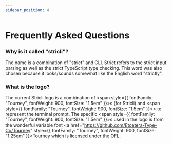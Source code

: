 ```yaml
---
sidebar_position: 4
---
```


# Frequently Asked Questions

### Why is it called "stricli"?

The name is a combination of "strict" and CLI. Strict refers to the strict input parsing as well as the strict TypeScript type checking. This word was also chosen because it looks/sounds somewhat like the English word "strictly".

### What is the logo?


<StricliLogo width={64} height={64} />

The current Stricli logo is a combination of <span style={{ fontFamily: "Tourney", fontWeight: 900, fontSize: "1.5em" }}>s</span> (for Stricli) and <span style={{ fontFamily: "Tourney", fontWeight: 900, fontSize: "1.5em" }}>&gt;</span> to represent the terminal prompt. The specific <span style={{ fontFamily: "Tourney", fontWeight: 900, fontSize: "1.5em" }}>s</span> used in the logo is from the wonderful variable font <a href="https://github.com/Etcetera-Type-Co/Tourney" style={{ fontFamily: "Tourney", fontWeight: 900, fontSize: "1.25em" }}>Tourney</a> which is licensed under the [OFL](https://github.com/Etcetera-Type-Co/Tourney/blob/master/OFL.txt).
